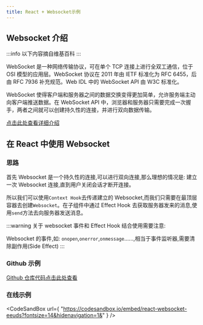 ```yaml
---
title: React + Websocket示例
---
```



## Websocket 介绍

:::info
以下内容摘自维基百科
:::

WebSocket 是一种网络传输协议，可在单个 TCP 连接上进行全双工通信，位于 OSI 模型的应用层。WebSocket 协议在 2011 年由 IETF 标准化为 RFC 6455，后由 RFC 7936 补充规范。Web IDL 中的 WebSocket API 由 W3C 标准化。

WebSocket 使得客户端和服务器之间的数据交换变得更加简单，允许服务端主动向客户端推送数据。在 WebSocket API 中，浏览器和服务器只需要完成一次握手，两者之间就可以创建持久性的连接，并进行双向数据传输。

[点击此处查看详细介绍](https://zh.wikipedia.org/wiki/WebSocket)

## 在 React 中使用 Websocket

### 思路

首先 Websocket 是一个持久性的连接,可以进行双向连接,那么理想的情况是: 建立一次 Websocket 连接,直到用户关闭会话才断开连接。

所以我们可以使用`Context Hook`去传递建立的 Websocket,而我们只需要在最顶层容器去创建`Websocket`。在子组件中通过 Effect Hook 去获取服务器发来的消息,使用`send`方法去向服务器发送消息。

:::warning
关于 websocket 事件和 Effect Hook 结合使用需要注意:

Websocket 的事件,如: `onopen`,`onerror`,`onmessage`......,相当于事件监听器,需要清除副作用(Side Effect)
:::

### Github 示例

[Github 仓库代码点击此处查看](https://github.com/tohsaka888/react-websocket)

### 在线示例

<CodeSandBox
  url={
    "https://codesandbox.io/embed/react-websocket-eeuds?fontsize=14&hidenavigation=1&"
  }
/>
